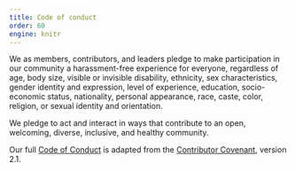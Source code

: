 ```yaml
---
title: Code of conduct
order: 60
engine: knitr
---
```


We as members, contributors, and leaders pledge to make participation in our community a harassment-free experience for everyone, regardless of age, body size, visible or invisible disability, ethnicity, sex characteristics, gender identity and expression, level of experience, education, socio-economic status, nationality, personal appearance, race, caste, color, religion, or sexual identity and orientation.

We pledge to act and interact in ways that contribute to an open, welcoming, diverse, inclusive, and healthy community.

Our full [Code of Conduct]([CODE_OF_CONDUCT.md](https://github.com/openproblems-bio/openproblems-v2/blob/main/CODE_OF_CONDUCT.md)) is adapted from the [Contributor Covenant](https://www.contributor-covenant.org), version 2.1.
